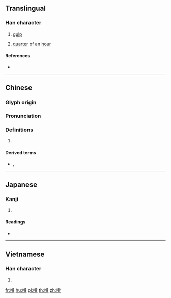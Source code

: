==Translingual==

===Han character===
{{Han char|rn=30|rad=口|as=10|sn=13|four=|canj=RBBB|ids=⿰口骨}}

# {{lb|zh|onomatopoeia}} [[gulp]]
# {{lb|mul|Cantonese}} [[quarter]] of an [[hour]] {{rfv-sense}}{{attention|zh|yue.wikipedia has the relevant page at [[骨 (時間)]]; is it wrong? or is unihan wrong?}}

====References====
* {{Han ref|kx=0202.360|dkj=04080|dj=0425.160|hdz=10656.030|uh=55D7|ud=21975}}

----

==Chinese==
{{zh-forms}}

===Glyph origin===
{{Han etym}}

===Pronunciation===
{{zh-pron
|m=wā,gū
|c=gut2,gut4,gut6,gwat1
|h=pfs=
|md=
|mn=
|w=
|mc=y
|oc=y
|cat=n
}}

===Definitions===
{{zh-hanzi}}

# {{rfdef|lang=zh}}

====Derived terms====
* {{zh-l|嗗㖨㖨}}, {{zh-l|嗗碌碌}}

----

==Japanese==

===Kanji===
{{ja-kanji|grade=|rs=口10}}

# {{defn|lang=ja|sort=口10}}

====Readings====
* {{ja-readings|on=[[あつ]] (atsu), [[えち]] (echi)|kun=}}

----

==Vietnamese==

===Han character===
{{vi-hantu|[[cút]]|rs=口10}}

# {{defn|lang=vi|sort=口10}}

[[fr:嗗]]
[[hu:嗗]]
[[pl:嗗]]
[[th:嗗]]
[[zh:嗗]]